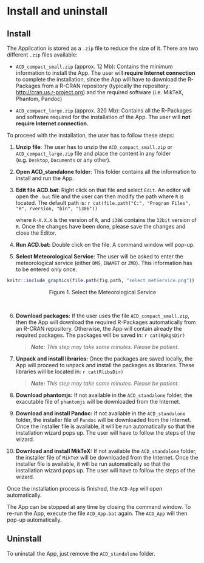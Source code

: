 # Install and uninstall

## Install

The Application is stored as a `.zip` file to reduce the size of it. There are two different `.zip` files available:

* `ACD_compact_small.zip` (approx. 12 Mb): Contains the minimum information to install the App. The user will **require Internet connection** to complete the installation, since the App will have to download the R-Packages from a R-CRAN repository (typically the repository: <http://cran.us.r-project.org>) and the required software (i.e. MikTeX, Phantom, Pandoc)

* `ACD_compact_large.zip` (approx. 320 Mb): Contains all the R-Packages and software required for the installation of the App. The user will **not require Internet connection**.

To proceed with the installation, the user has to follow these steps:

1. **Unzip file**: The user has to unzip the `ACD_compact_small.zip` or `ACD_compact_large.zip` file and place the content in any folder (e.g. `Desktop`, `Documents` or any other). 

2. **Open ACD_standalone folder**: This folder contains all the information to install and run the App.

3. **Edit file ACD.bat**: Right click on that file and select `Edit`. An editor will open the `.bat` file and the user can then modify the path where `R` is located. The default path is:
    ```r
cat(file.path("C:", "Program Files", "R", rversion, "bin", "i386"))
```

    where `R-X.X.X` is the version of `R`, and `i386` contains the `32bit` version of `R`.
    Once the changes have been done, please save the changes and close the Editor.

4. **Run ACD.bat:** Double click on the file. A command window will pop-up.

5. **Select Meteorological Service**: The user will be asked to enter the meteorological service (either `DMS`, `INAMET` or `ZMD`). This information has to be entered only once.

```r
knitr::include_graphics(file.path(fig.path, "select_metService.png"))
```
<center>Figure 1. Select the Meteorological Service</center><br>

6. **Download packages:** If the user uses the file `ACD_compact_small.zip`, then the App will download the required R-Packages automatically from an R-CRAN repository. Otherwise, the App will contain already the required packages. The packages will be saved in:
    ```r
cat(RpkgsDir)
```

    > _**Note:** This step may take some minutes. Please be patient._

7. **Unpack and install libraries:** Once the packages are saved locally, the App will proceed to unpack and install the packages as libraries. These libraries will be located in:
    ```r
cat(RlibsDir)
```

    > _**Note:** This step may take some minutes. Please be patient._

8. **Download phantomjs:** If not available in the `ACD_standalone` folder, the exacutable file of `phantomjs` will be downloaded from the Internet.

9. **Download and install Pandoc:** If not available in the `ACD_standalone` folder, the installer file of `Pandoc` will be downloaded from the Internet. Once the installer file is available, it will be run automatically so that the installation wizard pops up. The user will have to follow the steps of the wizard.

10. **Download and install MikTeX:** If not available the `ACD_standalone` folder, the installer file of `MikTeX` will be downloaded from the Internet. Once the installer file is available, it will be run automatically so that the installation wizard pops up. The user will have to follow the steps of the wizard.

Once the installation process is finished, the `ACD-App` will open automatically. 

The App can be stopped at any time by closing the command window. To re-run the App, execute the file `ACD_App.bat` again. The `ACD_App` will then pop-up automatically. 

## Uninstall

To uninstall the App, just remove the `ACD_standalone` folder. 
